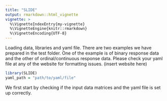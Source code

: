 ```yaml
---
title: "SLIDE"
output: rmarkdown::html_vignette
vignette: >
  %\VignetteIndexEntry{my-vignette}
  %\VignetteEngine{knitr::rmarkdown}
  %\VignetteEncoding{UTF-8}
---
```


Loading data, libraries and yaml file. There are two examples we have prepared in the test folder. One of the example is of binary response data and the other of ordinal/continuous response data. 
Please check your yaml file at any of the website for formatting issues. (insert website here)
```r
library(SLIDE)
yaml_path = "path/to/yaml/file"
```
We first start by checking if the input data matrices and the yaml file is set up correctly.
```r

```
